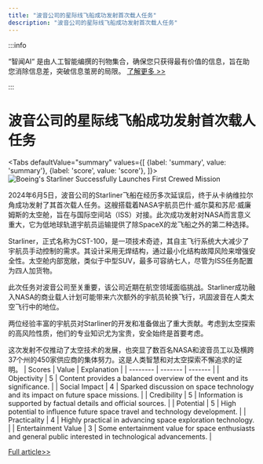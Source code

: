 ```yaml
---
title: "波音公司的星际线飞船成功发射首次载人任务"
description: "波音公司的星际线飞船成功发射首次载人任务"
---
```



:::info

“智闻AI“ 是由人工智能编撰的刊物集合，确保您只获得最有价值的信息，旨在助您消除信息差，突破信息茧房的局限。  [了解更多 >>](/)

:::

# 波音公司的星际线飞船成功发射首次载人任务


<Tabs
	defaultValue="summary"
	values={[
	{label: 'summary', value: 'summary'},
	{label: 'score', value: 'score'},
]}>
<TabItem value="summary">
<img
  src="https://image.informedainews.com/2024/06/06/Te-kUB-1717675976-0.jpg"
  alt="Boeing's Starliner Successfully Launches First Crewed Mission"
/>



2024年6月5日，波音公司的Starliner飞船在经历多次延误后，终于从卡纳维拉尔角成功发射了其首次载人任务。这艘搭载着NASA宇航员巴什·威尔莫和苏尼·威廉姆斯的太空舱，旨在与国际空间站（ISS）对接。此次成功发射对NASA而言意义重大，它为低地球轨道宇航员运输提供了除SpaceX的龙飞船之外的第二种选择。

Starliner，正式名称为CST-100，是一项技术奇迹，其自主飞行系统大大减少了宇航员手动控制的需求。其设计采用无焊结构，通过最小化结构故障风险来增强安全性。太空舱内部宽敞，类似于中型SUV，最多可容纳七人，尽管为ISS任务配置为四人加货物。

此次任务对波音公司至关重要，该公司近期在航空领域面临挑战。Starliner成功融入NASA的商业载人计划可能带来六次额外的宇航员轮换飞行，巩固波音在人类太空飞行中的地位。

两位经验丰富的宇航员对Starliner的开发和准备做出了重大贡献。考虑到太空探索的高风险性质，他们的专业知识尤为宝贵，安全始终是首要考虑。

这次发射不仅推动了太空技术的发展，也突显了数百名NASA和波音员工以及横跨37个州的450家供应商的集体努力。这是人类智慧和对太空探索不懈追求的证明。
</TabItem>
<TabItem value="score">
	| Scores     | Value   | Explanation |
	| -------- | ------- | ------- |
	| Objectivity  | 5    | Content provides a balanced overview of the event and its significance.    |
	| Social Impact | 4     | Sparked discussion on space technology and its impact on future space missions.    |
	| Credibility    | 5    | Information is supported by factual details and official sources.    |
	| Potential    | 5    | High potential to influence future space travel and technology development.    |
	| Practicality    | 4    | Highly practical in advancing space exploration technology.    |
	| Entertainment Value    | 3    | Some entertainment value for space enthusiasts and general public interested in technological advancements.    |
</TabItem>
</Tabs>

[Full article>>](https://www.theguardian.com/us-news/article/2024/jun/05/boeing-starliner-launch-space-nasa)
